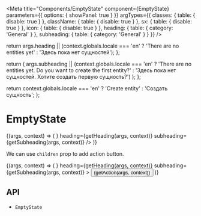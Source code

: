 


<Meta
  title="Components/EmptyState"
  component={EmptyState}
  parameters={{
    options: { showPanel: true }
  }}
  argTypes={{
    classes: {
      table: {
        disable: true
      }
    },
    className: {
      table: {
        disable: true
      }
    },
    sx: {
      table: {
        disable: true
      }
    },
    icon: {
      table: {
        disable: true
      }
    },
    heading: {
      table: {
        category: 'General'
      }
    },
    subheading: {
      table: {
        category: 'General'
      }
    }
  }}
/>

  return args.heading || (context.globals.locale === 'en' ? 'There are no entities yet' : 'Здесь пока нет сущностей');
};

  return (
    args.subheading ||
    (context.globals.locale === 'en'
      ? 'There are no entities yet. Do you want to create the first entity?'
      : 'Здесь пока нет сущностей. Хотите создать первую сущность?')
  );
};

  return context.globals.locale === 'en' ? 'Create entity' : 'Создать сущность';
};

# EmptyState

<Description of={EmptyState} />

<Canvas>
  <Story name="Demo">
    {(args, context) => (
      <EmptyState
        {...args}
        icon={<EmptyStateIconBox />}
        heading={getHeading(args, context)}
        subheading={getSubheading(args, context)}
      />
    )}
  </Story>
</Canvas>

<ArgsTable story="Demo" />

<br />

We can use `children` prop to add action button.

<Canvas>
  <Story name="Action">
    {(args, context) => (
      <EmptyState
        {...args}
        icon={<EmptyStateIconBox />}
        heading={getHeading(args, context)}
        subheading={getSubheading(args, context)}
      >
        <Button variant="outlined" color="primary">
          {getAction(args, context)}
        </Button>
      </EmptyState>
    )}
  </Story>
</Canvas>

## API

<ul>
  <li>
    <LinkTo kind="components-api-EmptyState" story="page">
      <code>EmptyState</code>
    </LinkTo>
  </li>
</ul>

